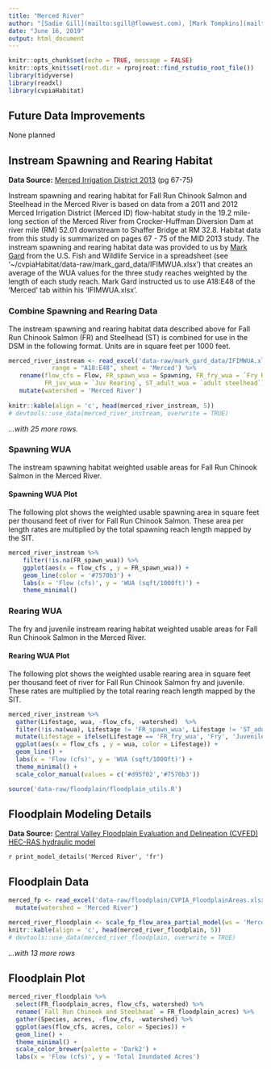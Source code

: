 ```yaml
---
title: "Merced River"
author: "[Sadie Gill](mailto:sgill@flowwest.com), [Mark Tompkins](mailto:mtompkins@flowwest.com), [Erin Cain](ecain@flowwest.com)"
date: "June 16, 2019"
output: html_document
---
```


```r
knitr::opts_chunk$set(echo = TRUE, message = FALSE)
knitr::opts_knit$set(root.dir = rprojroot::find_rstudio_root_file())
library(tidyverse)
library(readxl)
library(cvpiaHabitat)
```
## Future Data Improvements
None planned
 
## Instream Spawning and Rearing Habitat

**Data Source:**
[Merced Irrigation District 2013](https://cvpiahabitat-r-package.s3-us-west-2.amazonaws.com/cvpia-sit-model-inputs/MID2013_MercedIFIMStudy.pdf) (pg 67-75)

Instream spawning and rearing habitat for Fall Run Chinook Salmon and Steelhead in the Merced River is based on data from a 2011 and 2012 Merced Irrigation District (Merced ID) flow-habitat study in the 19.2 mile-long section of the Merced River from Crocker-Huffman Diversion Dam at river mile (RM) 52.01 downstream to Shaffer Bridge at RM 32.8. Habitat data from this study is summarized on pages 67 - 75 of the MID 2013 study. The instream spawning and rearing habitat data was provided to us by [Mark Gard](mailto:mark_gard@fws.gov) from the U.S. Fish and Wildlife Service in a spreadsheet (see '~/cvpiaHabitat/data-raw/mark_gard_data/IFIMWUA.xlsx') that creates an average of the WUA values for the three study reaches weighted by the length of each study reach. Mark Gard instructed us to use A18:E48 of the 'Merced' tab within his 'IFIMWUA.xlsx'.

### Combine Spawning and Rearing Data
The instream spawning and rearing habitat data described above for Fall Run Chinook Salmon (FR) and Steelhead (ST) is combined for use in the DSM in the following format. Units are in square feet per 1000 feet.


```r
merced_river_instream <- read_excel('data-raw/mark_gard_data/IFIMWUA.xlsx', 
            range = "A18:E48", sheet = 'Merced') %>% 
   rename(flow_cfs = Flow, FR_spawn_wua = Spawning, FR_fry_wua = `Fry Rearing`, 
          FR_juv_wua = `Juv Rearing`, ST_adult_wua = `adult steelhead`) %>% 
   mutate(watershed = 'Merced River')
 
knitr::kable(align = 'c', head(merced_river_instream, 5))
# devtools::use_data(merced_river_instream, overwrite = TRUE)
```

*...with 25 more rows.* 

### Spawning WUA 
The instream spawning habitat weighted usable areas for Fall Run Chinook Salmon in the Merced River.

#### Spawning WUA Plot
The following plot shows the weighted usable spawning area in square feet per thousand feet of river for Fall Run Chinook Salmon. These area per length rates are multiplied by the total spawning reach length mapped by the SIT. 

``` r
merced_river_instream %>% 
    filter(!is.na(FR_spawn_wua)) %>%
    ggplot(aes(x = flow_cfs , y = FR_spawn_wua)) +
    geom_line(color = '#7570b3') +
    labs(x = 'Flow (cfs)', y = 'WUA (sqft/1000ft)') + 
    theme_minimal()

```

### Rearing WUA
The fry and juvenile instream rearing habitat weighted usable areas for Fall Run Chinook Salmon in the Merced River. 

#### Rearing WUA Plot

The following plot shows the weighted usable rearing area in square feet per thousand feet of river for Fall Run Chinook Salmon fry and juvenile. These rates are multiplied by the total rearing reach length mapped by the SIT. 

``` r
merced_river_instream %>% 
  gather(Lifestage, wua, -flow_cfs, -watershed)  %>% 
  filter(!is.na(wua), Lifestage != 'FR_spawn_wua', Lifestage != 'ST_adult_wua') %>%
  mutate(Lifestage = ifelse(Lifestage == 'FR_fry_wua', 'Fry', 'Juvenile')) %>% 
  ggplot(aes(x = flow_cfs , y = wua, color = Lifestage)) +
  geom_line() +
  labs(x = 'Flow (cfs)', y = 'WUA (sqft/1000ft)') + 
  theme_minimal() + 
  scale_color_manual(values = c('#d95f02','#7570b3'))
```

```r
source('data-raw/floodplain/floodplain_utils.R')
```

## Floodplain Modeling Details

**Data Source:**
[Central Valley Floodplain Evaluation and Delineation (CVFED) HEC-RAS hydraulic model](https://s3-us-west-2.amazonaws.com/cvpiahabitat-r-package/cvpia-sit-model-inputs/TO25-ST8_Tech_Memo_SJR.pdf)

`r print_model_details('Merced River', 'fr')`

## Floodplain Data

```r
merced_fp <- read_excel('data-raw/floodplain/CVPIA_FloodplainAreas.xlsx', sheet = 'MercedRiver') %>%
  mutate(watershed = 'Merced River')

merced_river_floodplain <- scale_fp_flow_area_partial_model(ws = 'Merced River', df = merced_fp)
knitr::kable(align = 'c', head(merced_river_floodplain, 5))
# devtools::use_data(merced_river_floodplain, overwrite = TRUE)
```

*...with 13 more rows*

## Floodplain Plot
```r
merced_river_floodplain %>% 
  select(FR_floodplain_acres, flow_cfs, watershed) %>%
  rename(`Fall Run Chinook and Steelhead` = FR_floodplain_acres) %>% 
  gather(Species, acres, -flow_cfs, -watershed) %>% 
  ggplot(aes(flow_cfs, acres, color = Species)) +
  geom_line() +
  theme_minimal() +
  scale_color_brewer(palette = 'Dark2') +
  labs(x = 'Flow (cfs)', y = 'Total Inundated Acres')
```

